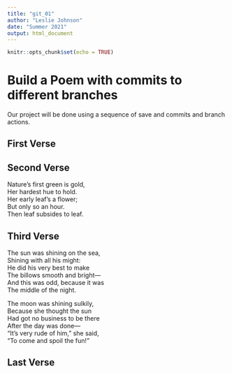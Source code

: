 ```yaml
---
title: "git_01"
author: "Leslie Johnson"
date: "Summer 2021"
output: html_document
---
```


```r
knitr::opts_chunk$set(echo = TRUE)
```
# Build a Poem with commits to different branches
Our project will be done using a sequence of save and commits and branch actions.
<!-- Do not modify or change any text in "!--" bracketed areas such as this --- these are instructions to
you, if you change any of this the git program will notice it and compromise your git merging strategy !-->

## First Verse 
<!--Put the first five lines of a poem by Lewis Carrol in this section!-->



## Second Verse
<!--Put the first five lines of a poem by Robert Frost here!-->

Nature’s first green is gold,          
Her hardest hue to hold.          
Her early leaf’s a flower;          
But only so an hour.          
Then leaf subsides to leaf.          

## Third Verse
<!--Put the first two verses of The Walrus and the Carpenter here!-->

The sun was shining on the sea,         
Shining with all his might:         
He did his very best to make         
The billows smooth and bright—          
And this was odd, because it was        
The middle of the night.        

The moon was shining sulkily,        
Because she thought the sun        
Had got no business to be there          
After the day was done—        
“It’s very rude of him,” she said,        
“To come and spoil the fun!”        

## Last Verse
<!--Put a short poem of your choice 8-20 lines,here!-->
